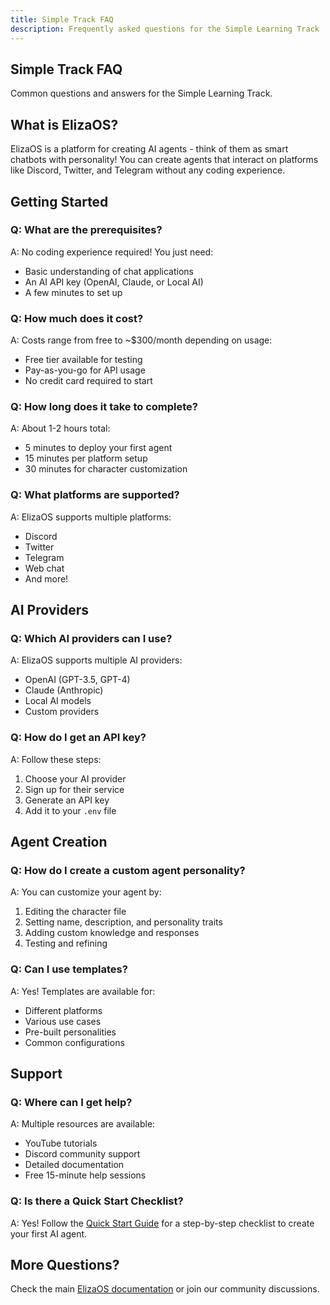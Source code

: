 ```yaml
---
title: Simple Track FAQ
description: Frequently asked questions for the Simple Learning Track
---
```


## Simple Track FAQ

Common questions and answers for the Simple Learning Track.

## What is ElizaOS?

ElizaOS is a platform for creating AI agents - think of them as smart chatbots with personality! You
can create agents that interact on platforms like Discord, Twitter, and Telegram without any coding
experience.

## Getting Started

### Q: What are the prerequisites?

A: No coding experience required! You just need:

- Basic understanding of chat applications
- An AI API key (OpenAI, Claude, or Local AI)
- A few minutes to set up

### Q: How much does it cost?

A: Costs range from free to ~$300/month depending on usage:

- Free tier available for testing
- Pay-as-you-go for API usage
- No credit card required to start

### Q: How long does it take to complete?

A: About 1-2 hours total:

- 5 minutes to deploy your first agent
- 15 minutes per platform setup
- 30 minutes for character customization

### Q: What platforms are supported?

A: ElizaOS supports multiple platforms:

- Discord
- Twitter
- Telegram
- Web chat
- And more!

## AI Providers

### Q: Which AI providers can I use?

A: ElizaOS supports multiple AI providers:

- OpenAI (GPT-3.5, GPT-4)
- Claude (Anthropic)
- Local AI models
- Custom providers

### Q: How do I get an API key?

A: Follow these steps:

1. Choose your AI provider
2. Sign up for their service
3. Generate an API key
4. Add it to your `.env` file

## Agent Creation

### Q: How do I create a custom agent personality?

A: You can customize your agent by:

1. Editing the character file
2. Setting name, description, and personality traits
3. Adding custom knowledge and responses
4. Testing and refining

### Q: Can I use templates?

A: Yes! Templates are available for:

- Different platforms
- Various use cases
- Pre-built personalities
- Common configurations

## Support

### Q: Where can I get help?

A: Multiple resources are available:

- YouTube tutorials
- Discord community support
- Detailed documentation
- Free 15-minute help sessions

### Q: Is there a Quick Start Checklist?

A: Yes! Follow the [Quick Start Guide](./getting-started/quick-start) for a step-by-step checklist
to create your first AI agent.

## More Questions?

Check the main [ElizaOS documentation](../../core-concepts/) or join our community discussions.
